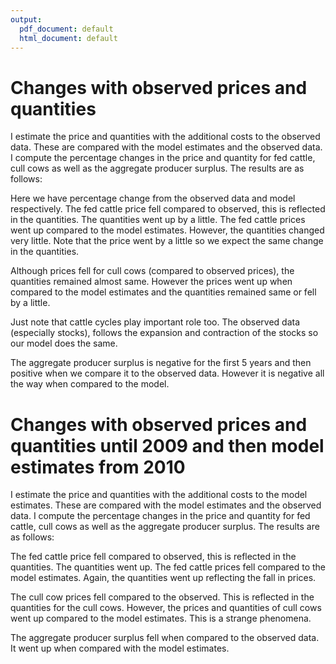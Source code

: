```yaml
---
output:
  pdf_document: default
  html_document: default
---
```

# Changes with observed prices and quantities

I estimate the price and quantities with the additional costs to the observed data. These are compared with the model estimates and the observed data. I compute the percentage changes in the price and quantity for fed cattle, cull cows as well as the aggregate producer surplus. The results are as follows:

\begin{table}[!ht]
\begin{center}
\caption{Percentage change in price of fed cattle}
\begin{tabular}{lll}
\hline
Year & percentChange\_ps\_obs & percentChange\_ps\_model \\ \hline
2010  &        -6.5766982     &          1.6306733\\
2011  &       -14.1895916     &          1.4796200\\
2012  &       -2.5595639      &          1.2555068\\
2013  &          0.7641544    &          1.1590637\\
2014  &        -16.0369276    &          1.1186796\\
2015  &          7.0056582    &          0.8945503\\
2016  &         26.6988327    &          0.9035895 \\\hline
\end{tabular}
\end{center}
\end{table}


\begin{table}[!ht]
\begin{center}
\caption{Percentage change in quantity of fed cattle}
\begin{tabular}{lll}
\hline
Year & percentChange\_sl\_obs & percentChange\_sl\_model \\ \hline
 2010   &         0.5114821   &        -1.617407e-14 \\
 2011   &         0.3457242   &          0.000000e+00 \\
 2012   &        -2.7404237   &         0.000000e+00 \\
 2013   &         0.2974021   &         -1.643580e-14 \\
 2014   &        -2.5022686   &       -1.675859e-14 \\
 2015   &        -0.7994106   &       -1.773940e-14 \\
 2016   &         1.2584954   &        1.734328e-14 \\\hline
\end{tabular}
\end{center}
\end{table}

Here we have percentage change from the observed data and model respectively. The fed cattle price fell compared to observed, this is reflected in the quantities. The quantities went up by a little. The fed cattle prices went up compared to the model estimates. However, the quantities changed very little. Note that the price went by a little so we expect the same change in the quantities. 


\begin{table}[!ht]
\begin{center}
\caption{Percentage change in price of cull cows}
\begin{tabular}{lll}
\hline
Year & percentChange\_pc\_obs & percentChange\_pc\_model \\ \hline
 2010   &         -22.305687    &             3.535708 \\
 2011   &         -22.916642    &            2.729425 \\
 2012   &         -11.560880    &            2.094137 \\
 2013   &          -1.322547    &            1.829043 \\
 2014   &         -23.717126    &            1.767165 \\
 2015   &           1.929532    &            1.353151 \\
 2016   &          37.000319    &            1.363775 \\\hline
\end{tabular}
\end{center}
\end{table}

\begin{table}[!ht]
\begin{center}
\caption{Percentage change in quantity of cull cows}
\begin{tabular}{lll}
\hline
Year & percentChange\_cl\_obs & percentChange\_cl\_model \\ \hline
 2010   &        -0.5767056     &     1.130325e-05 \\
 2011   &         9.1561672     &      8.016228e-06 \\
 2012   &         8.1515734     &      1.013729e-05 \\
 2013   &        -8.3312239     &      1.063030e-05 \\
 2014   &        14.6568011     &     -1.535018e-05 \\
 2015   &        12.9117106     &      1.151384e-05 \\
 2016   &        11.5011345     &      9.786865e-06 \\\hline
\end{tabular}
\end{center}
\end{table}

Although prices fell for cull cows (compared to observed prices), the quantities remained almost same. However the prices went up when compared to the model estimates and the quantities remained same or fell by a little. 


Just note that cattle cycles play important role too. The observed data (especially stocks), follows the expansion and contraction of the stocks so our model does the same.


\begin{table}[!ht]
\begin{center}
\caption{Aggregate producer surplus}
\begin{tabular}{lll}
\hline
Year & diffRevCost\_t\_obs & diffRevCost\_t\_model \\ \hline
 2010   &     -2.1681188    &      -0.1577323 \\
 2011   &     -4.4930972    &      -0.1707075 \\
 2012   &     -2.1005092    &      -0.1675756 \\
 2013   &     -0.4705478    &      -0.1437623 \\
 2014   &     -6.9141243    &      -0.1545304 \\
 2015   &      1.8134526    &      -0.1474051 \\
 2016   &      7.5518716    &      -0.1561541 \\\hline
\end{tabular}
\end{center}
\end{table}

The aggregate producer surplus is negative for the first 5 years and then positive when we compare it to the observed data. However it is negative all the way when compared to the model.


# Changes with observed prices and quantities until 2009 and then model estimates from 2010

I estimate the price and quantities with the additional costs to the model estimates. These are compared with the model estimates and the observed data. I compute the percentage changes in the price and quantity for fed cattle, cull cows as well as the aggregate producer surplus. The results are as follows:

\begin{table}[!ht]
\begin{center}
\caption{Percentage change in price of fed cattle}
\begin{tabular}{lll}
\hline
Year & percentChange\_ps\_obs & percentChange\_ps\_model \\ \hline
 2010   &        -10.603034    &        -2.74938210 \\
 2011   &        -15.509197    &         -0.08094854 \\
 2012   &         -3.289823    &          0.49665633 \\
 2013   &         -1.321448    &         -0.93471286 \\
 2014   &        -16.989992    &         -0.02911836 \\\hline
\end{tabular}
\end{center}
\end{table}

\begin{table}[!ht]
\begin{center}
\caption{Percentage change in quantity of fed cattle}
\begin{tabular}{lll}
\hline
Year & percentChange\_sl\_obs & percentChange\_sl\_model \\ \hline
 2010   &         11.741485     &         11.172856 \\
 2011   &          4.600009     &          4.239627 \\
 2012   &         -0.277849     &          2.531961 \\
 2013   &          7.310272     &          6.992075 \\
 2014   &          1.570732     &          4.177534 \\\hline
\end{tabular}
\end{center}
\end{table}

The fed cattle price fell compared to observed, this is reflected in the quantities. The quantities went up. The fed cattle prices fell compared to the model estimates. Again, the quantities went up reflecting the fall in prices.

\newpage

\begin{table}[!ht]
\begin{center}
\caption{Percentage change in price of cull cows}
\begin{tabular}{lll}
\hline
Year & percentChange\_pc\_obs & percentChange\_pc\_model \\ \hline
 2010   &         -14.62216       &      13.774801 \\
 2011   &         -20.53594       &        5.902204 \\
 2012   &         -10.45579       &        3.369853 \\
 2013   &           2.05221       &        5.311585 \\
 2014   &         -22.29011       &        3.670906 \\\hline
\end{tabular}
\end{center}
\end{table}

\begin{table}[!ht]
\begin{center}
\caption{Percentage change in quantity of cull cows}
\begin{tabular}{lll}
\hline
Year & percentChange\_cl\_obs & percentChange\_cl\_model \\ \hline
 2010     &       10.454190      &        11.094893 \\
 2011     &       13.807654      &          4.261322 \\
 2012     &       11.214696      &          2.832260 \\
 2013     &       -1.974307      &          6.934670 \\
 2014     &       19.723108      &          4.418655 \\\hline
\end{tabular}
\end{center}
\end{table}

The cull cow prices fell compared to the observed. This is reflected in the quantities for the cull cows. However, the prices and quantities of cull cows went up compared to the model estimates. This is a strange phenomena.


\begin{table}[!ht]
\begin{center}
\caption{Aggregate producer surplus}
\begin{tabular}{lll}
\hline
Year & diffRevCost\_t\_obs & diffRevCost\_t\_model \\ \hline
 2010    &    -0.3326094       &     1.6777770 \\
 2011    &    -3.6351486       &    0.6872411 \\
 2012    &    -1.4358652       &    0.4970684 \\
 2013    &     1.4075129       &    1.7342984 \\
 2014    &    -5.7498617       &    1.0097323 \\\hline
\end{tabular}
\end{center}
\end{table}

The aggregate producer surplus fell when compared to the observed data. It went up when compared with the model estimates.






